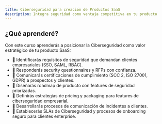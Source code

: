 ```yaml
---
title: Ciberseguridad para creación de Productos SaaS
description: Integra seguridad como ventaja competitiva en tu producto SaaS
---
```


## ¿Qué aprenderé?

Con este curso aprenderás a posicionar la Ciberseguridad como valor estratégico de tu producto SaaS:

- 🚀 Identificarás requisitos de seguridad que demandan clientes empresariales (SSO, SAML, RBAC).
- 🚀 Responderás security questionnaires y RFPs con confianza.
- 🚀 Comunicarás certificaciones de cumplimiento (SOC 2, ISO 27001, GDPR) a prospectos y clientes.
- 🚀 Diseñarás roadmap de producto con features de seguridad priorizadas.
- 🚀 Definirás estrategias de pricing y packaging para features de ciberseguridad empresarial.
- 🚀 Desarrollarás procesos de comunicación de incidentes a clientes.
- 🚀 Establecerás SLAs de Ciberseguridad y procesos de onboarding seguro para clientes enterprise.
